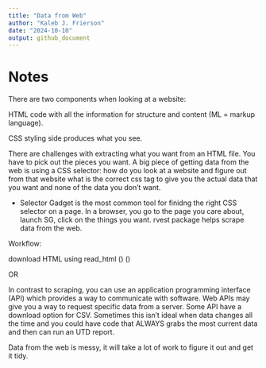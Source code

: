 ```yaml
---
title: "Data from Web"
author: "Kaleb J. Frierson"
date: "2024-10-10"
output: github_document
---
```


# Notes

There are two components when looking at a website: 

HTML code with all the information for structure and content (ML = markup language). 

CSS styling side produces what you see. 

There are challenges with extracting what you want from an HTML file. You have to pick out the pieces you want. A big piece of getting data from the web is using a CSS selector: how do you look at a website and figure out from that website what is the correct css tag to give you the actual data that you want and none of the data you don't want. 

* Selector Gadget is the most common tool for finidng the right CSS selector on a page. In a browser, you go to the page you care about, launch SG, click on the things you want. rvest package helps scrape data from the web. 

Workflow:

download HTML using read_html
() 
() 

OR 

In contrast to scraping, you can use an application programming interface (API) which provides a way to communicate with software. Web APIs may give you a way to request specific data from a server. Some API have a download option for CSV. Sometimes this isn't ideal when data changes all the time and you could have code that ALWAYS grabs the most current data and then can run an UTD report. 

Data from the web is messy, it will take a lot of work to figure it out and get it tidy. 












